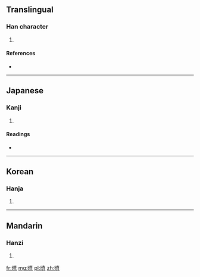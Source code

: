 ==Translingual==

===Han character===
{{Han char|rn=72|rad=日|as=12|sn=16|four=|canj=日土口口 (AGRR)}}

# {{defn|Han|sort=日12}}

====References====
* {{Han ref|kx=0499.510|dkj=14162|dj=0869.210|hdz=21535.030|uh=66BF|ud=26303}}

----

==Japanese==

===Kanji===
{{ja-kanji|grade=|rs=日12}}

# {{defn|lang=ja|sort=日12}}

====Readings====
* {{ja-readings|on=[[き]] (ki)|kun=[[さかんなさま]] (sakannasama), [[あつい]] (atsui)}}

----

==Korean==

===Hanja===
{{ko-hanja|hangeul=희|eumhun=|rv=hui|mr=hŭi|y=huy}}

# {{defn|lang=ko|sort=日12}}

----

==Mandarin==

===Hanzi===
{{cmn-hanzi|pin=[[xǐ]] ([[xi3]])|wg=hsi<sup>3</sup>}}

# {{defn|lang=cmn|sort=日12}}

[[fr:暿]]
[[mg:暿]]
[[pl:暿]]
[[zh:暿]]